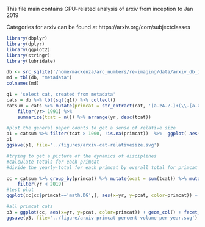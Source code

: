 This file main contains GPU-related analysis of arxiv from inception to Jan 2019

Categories for arxiv can be found at https://arxiv.org/corr/subjectclasses


```r
library(dbplyr)
library(dplyr)
library(ggplot2)
library(stringr)
library(lubridate)

db <- src_sqlite('/home/mackenza/arc_numbers/re-imaging/data/arxiv_db_images.sqlite3', create=FALSE)
md = tbl(db, "metadata")
colnames(md)
```

```r
q1 = 'select cat, created from metadata'
cats = db %>% tbl(sql(q1)) %>% collect()
catsum = cats %>% mutate(primcat = str_extract(cat, '[a-zA-Z-]+(\\.[a-zA-Z-]+)?'), yr = year(created)) %>%  group_by(yr, primcat) %>% 
    filter(yr> 1991) %>%
    summarize(tcat = n()) %>% arrange(yr, desc(tcat))

#plot the general paper counts to get a sense of relative size
p1 = catsum %>% filter(tcat > 1000, !is.na(primcat))  %>%  ggplot( aes(x=primcat, y=tcat, fill=primcat)) + geom_col() + coord_flip() +  theme(legend.position = "none") + ggtitle('Relative size of arxiv categories')
p1
ggsave(p1, file='../figures/arxiv-cat-relativesize.svg')

#trying to get a picture of the dynamics of disciplines
#calculate totals for each primcat
#divide the yearly-total for each primcat by overall total for primcat

cc = catsum %>% group_by(primcat) %>% mutate(ocat = sum(tcat)) %>% mutate(pcat = tcat/ocat*100) %>%
    filter(yr < 2019)
#test plot
ggplot(cc[cc$primcat=='math.DG',], aes(x=yr, y=pcat, color=primcat)) + geom_line()

#all primcat cats
p3 = ggplot(cc, aes(x=yr, y=pcat, color=primcat)) + geom_col() + facet_wrap(~primcat) +  theme(legend.position = "none") + ggtitle('All primary categories 1991-2018',  '% of publications in a given category appearing each year') + xlab('Year') + ylab('% of overall volume')
ggsave(p3, file='../figure/arxiv-primcat-percent-volume-per-year.svg')

```


